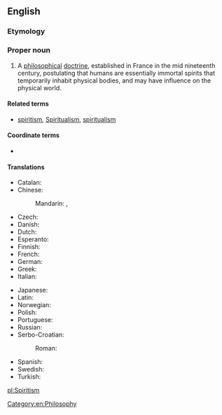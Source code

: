 ==English==
{{wikipedia}}

===Etymology===
{{suffix|spirit|ism|lang=en}}

===Proper noun===
{{en-proper noun}}

# A [[philosophical]] [[doctrine]], established in France in the mid nineteenth century, postulating that humans are essentially immortal spirits that temporarily inhabit physical bodies, and may have influence on the physical world.

====Related terms====
* [[spiritism]], [[Spiritualism]], [[spiritualism]]

====Coordinate terms====
* {{list:religions/en}}

====Translations====
{{trans-top|a philosophical doctrine}}
* Catalan: {{t+|ca|espiritisme}}
* Chinese:
*: Mandarin: {{t|cmn|通靈術|sc=Hani}}, {{t|cmn|通灵术|tr=tōnglíngshù|sc=Hani}}
* Czech: {{t+|cs|spiritismus}}
* Danish: {{t|da|spiritisme}}
* Dutch: {{t|nl|spiritisme}}
* Esperanto: {{t|eo|spiritismo}}
* Finnish: {{t|fi|spiritismi}}
* French: {{t+|fr|spiritisme}}
* German: {{t+|de|Spiritismus|m}}
* Greek: {{t+|el|πνευματισμός}}
* Italian: {{t|it|spiritismo}}
{{trans-mid}}
* Japanese: {{t|ja|スピリティズム}}
* Latin: {{t|la|spiritismus}}
* Norwegian: {{t|no|spiritisme}}
* Polish: {{t|pl|spirytyzm}}
* Portuguese: {{t+|pt|espiritismo}}
* Russian: {{t+|ru|спиритизм}}
* Serbo-Croatian:
*: Roman: {{t|sh|spiritizam|m}}
* Spanish: {{t|es|espiritismo}}
* Swedish: {{t+|sv|spiritism}}
* Turkish: {{t|tr|spiritizm}}
{{trans-bottom}}

[[Category:en:Philosophy]]

[[pl:Spiritism]]